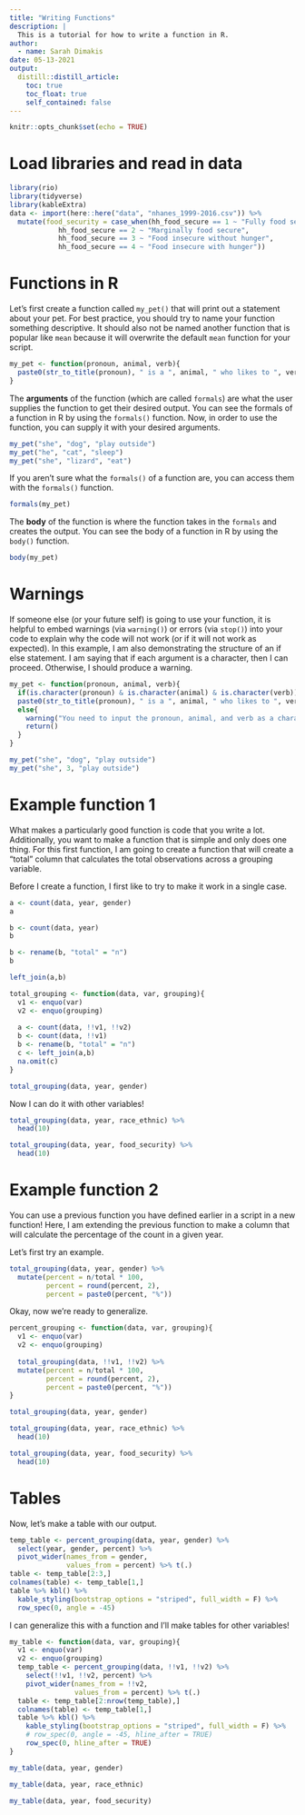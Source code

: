 ```yaml
---
title: "Writing Functions"
description: |
  This is a tutorial for how to write a function in R.
author:
  - name: Sarah Dimakis
date: 05-13-2021
output:
  distill::distill_article:
    toc: true
    toc_float: true
    self_contained: false
---
```



```r
knitr::opts_chunk$set(echo = TRUE)
```

# Load libraries and read in data

```r

library(rio)
library(tidyverse)
library(kableExtra)
data <- import(here::here("data", "nhanes_1999-2016.csv")) %>% 
  mutate(food_security = case_when(hh_food_secure == 1 ~ "Fully food secure",
            hh_food_secure == 2 ~ "Marginally food secure",
            hh_food_secure == 3 ~ "Food insecure without hunger",
            hh_food_secure == 4 ~ "Food insecure with hunger"))

```

# Functions in R

Let's first create a function called `my_pet()` that will print out a statement about your pet. For best practice, you should try to name your function something descriptive. It should also not be named another function that is popular like `mean` because it will overwrite the default `mean` function for your script.

```r
my_pet <- function(pronoun, animal, verb){
  paste0(str_to_title(pronoun), " is a ", animal, " who likes to ", verb, ".")
}

```

The **arguments** of the function (which are called `formals`) are what the user supplies the function to get their desired output. You can see the formals of a function in R by using the `formals()` function. Now, in order to use the function, you can supply it with your desired arguments.



```r
my_pet("she", "dog", "play outside")
my_pet("he", "cat", "sleep")
my_pet("she", "lizard", "eat")

```

If you aren't sure what the `formals()` of a function are, you can access them with the `formals()` function.

```r
formals(my_pet)
```

The **body** of the function is where the function takes in the `formals` and creates the output. You can see the body of a function in R by using the `body()` function.

```r
body(my_pet)
```


# Warnings

If someone else (or your future self) is going to use your function, it is helpful to embed warnings (via `warning()`) or errors (via `stop()`) into your code to explain why the code will not work (or if it will not work as expected). In this example, I am also demonstrating the structure of an if else statement. I am saying that if each argument is a character, then I can proceed. Otherwise, I should produce a warning. 


```r
my_pet <- function(pronoun, animal, verb){
  if(is.character(pronoun) & is.character(animal) & is.character(verb)){
  paste0(str_to_title(pronoun), " is a ", animal, " who likes to ", verb, ".")}
  else{
    warning("You need to input the pronoun, animal, and verb as a character variable. Returning Null.")
    return()
  }
}

my_pet("she", "dog", "play outside")
my_pet("she", 3, "play outside")


```


# Example function 1

What makes a particularly good function is code that you write a lot. Additionally, you want to make a function that is simple and only does one thing. For this first function, I am going to create a function that will create a "total" column that calculates the total observations across a grouping variable.

Before I create a function, I first like to try to make it work in a single case.

```r
a <- count(data, year, gender)
a

b <- count(data, year)
b

b <- rename(b, "total" = "n")
b

left_join(a,b)
```

```r
total_grouping <- function(data, var, grouping){
  v1 <- enquo(var) 
  v2 <- enquo(grouping)
  
  a <- count(data, !!v1, !!v2)
  b <- count(data, !!v1)
  b <- rename(b, "total" = "n")
  c <- left_join(a,b)
  na.omit(c)
}
```

```r
total_grouping(data, year, gender)
```

Now I can do it with other variables!

```r
total_grouping(data, year, race_ethnic) %>% 
  head(10)

total_grouping(data, year, food_security) %>% 
  head(10)
```

# Example function 2

You can use a previous function you have defined earlier in a script in a new function! Here, I am extending the previous function to make a column that will calculate the percentage of the count in a given year. 

Let's first try an example.

```r
total_grouping(data, year, gender) %>% 
  mutate(percent = n/total * 100,
         percent = round(percent, 2),
         percent = paste0(percent, "%"))

```

Okay, now we're ready to generalize.
```r
percent_grouping <- function(data, var, grouping){
  v1 <- enquo(var) 
  v2 <- enquo(grouping)
  
  total_grouping(data, !!v1, !!v2) %>% 
  mutate(percent = n/total * 100,
         percent = round(percent, 2),
         percent = paste0(percent, "%")) 
}


```

```r
total_grouping(data, year, gender)

total_grouping(data, year, race_ethnic) %>% 
  head(10)

total_grouping(data, year, food_security) %>% 
  head(10)

```

# Tables

Now, let's make a table with our output.

```r
temp_table <- percent_grouping(data, year, gender) %>% 
  select(year, gender, percent) %>% 
  pivot_wider(names_from = gender,
              values_from = percent) %>% t(.)
table <- temp_table[2:3,]
colnames(table) <- temp_table[1,] 
table %>% kbl() %>% 
  kable_styling(bootstrap_options = "striped", full_width = F) %>% 
  row_spec(0, angle = -45)


```


I can generalize this with a function and I'll make tables for other variables! 

```r
my_table <- function(data, var, grouping){
  v1 <- enquo(var) 
  v2 <- enquo(grouping)
  temp_table <- percent_grouping(data, !!v1, !!v2) %>% 
    select(!!v1, !!v2, percent) %>% 
    pivot_wider(names_from = !!v2,
                values_from = percent) %>% t(.)
  table <- temp_table[2:nrow(temp_table),]
  colnames(table) <- temp_table[1,] 
  table %>% kbl() %>% 
    kable_styling(bootstrap_options = "striped", full_width = F) %>% 
    # row_spec(0, angle = -45, hline_after = TRUE)
    row_spec(0, hline_after = TRUE)
}

```

```r
my_table(data, year, gender)

my_table(data, year, race_ethnic)

my_table(data, year, food_security)
```

